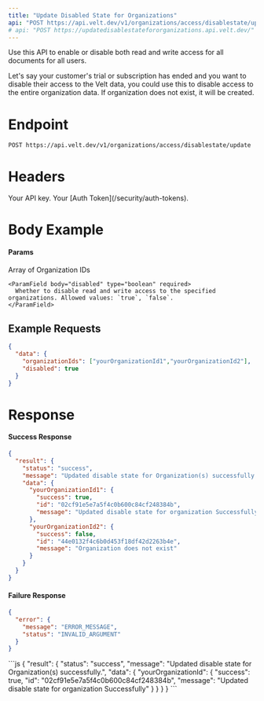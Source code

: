 ```yaml
---
title: "Update Disabled State for Organizations"
api: "POST https://api.velt.dev/v1/organizations/access/disablestate/update"
# api: "POST https://updatedisablestatefororganizations.api.velt.dev/"
---
```



Use this API to enable or disable both read and write access for all documents for all users.

<Info> Let's say your customer's trial or subscription has ended and you want to disable their access to the Velt data, you could use this to disable access to the entire organization data.</Info>
<Info>If organization does not exist, it will be created.</Info>

# Endpoint

`POST https://api.velt.dev/v1/organizations/access/disablestate/update`

# Headers

<ParamField header="x-velt-api-key" type="string" required>
  Your API key.
</ParamField>

<ParamField header="x-velt-auth-token" type="string" required>
  Your [Auth Token](/security/auth-tokens).
</ParamField>

# Body Example

#### Params

<ParamField body="data" type="object" required>
  <Expandable title="properties">
    <ParamField body="organizationIds" type="string[]" required>
      Array of Organization IDs
    </ParamField>

    <ParamField body="disabled" type="boolean" required>
      Whether to disable read and write access to the specified organizations. Allowed values: `true`, `false`.
    </ParamField>
  </Expandable>
</ParamField>


## **Example Requests**

```JSON
{
  "data": {
    "organizationIds": ["yourOrganizationId1","yourOrganizationId2"],
    "disabled": true
  }
}
```

# Response

#### Success Response

```JSON
{
  "result": {
    "status": "success",
    "message": "Updated disable state for Organization(s) successfully.",
    "data": {
      "yourOrganizationId1": {
        "success": true,
        "id": "02cf91e5e7a5f4c0b600c84cf248384b",
        "message": "Updated disable state for organization Successfully"
      },
      "yourOrganizationId2": {
        "success": false,
        "id": "44e0132f4c6b0d453f18df42d2263b4e",
        "message": "Organization does not exist"
      }
    }
  }
}
```

#### Failure Response

```JSON
{
  "error": {
    "message": "ERROR_MESSAGE",
    "status": "INVALID_ARGUMENT"
  }
}
```

<ResponseExample>
```js
{
  "result": {
    "status": "success",
    "message": "Updated disable state for Organization(s) successfully.",
    "data": {
      "yourOrganizationId": {
        "success": true,
        "id": "02cf91e5e7a5f4c0b600c84cf248384b",
        "message": "Updated disable state for organization Successfully"
      }
    }
  }
}
```
</ResponseExample>